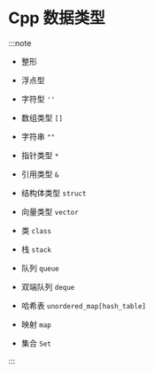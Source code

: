 # Cpp 数据类型

:::note

* 整形

* 浮点型

* 字符型 `''`

* 数组类型 `[]`

* 字符串 `""`

* 指针类型 `*`

* 引用类型 `&`

* 结构体类型 `struct`

* 向量类型 `vector`

* 类 `class`

* 栈 `stack`

* 队列 `queue`

* 双端队列 `deque`

* 哈希表 `unordered_map[hash_table]`

* 映射 `map`

* 集合 `Set`

:::